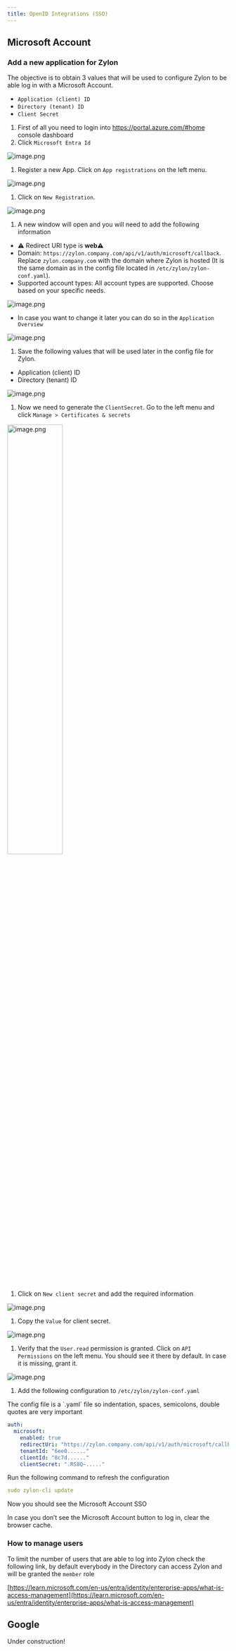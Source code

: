 ```yaml
---
title: OpenID Integrations (SSO)
---
```


## Microsoft Account

### Add a new application for Zylon

The objective is to obtain 3 values that will be used to configure Zylon to be able log in with a Microsoft Account.

- `Application (client) ID`
- `Directory (tenant) ID`
- `Client Secret`

1. First of all you need to login into https://portal.azure.com/#home console dashboard
2. Click `Microsoft Entra Id`

![image.png](/operator-manual/openid-images/image.png)

1. Register a new App. Click on `App registrations` on the left menu.

![image.png](/operator-manual/openid-images/image%201.png)

1. Click on `New Registration`.

![image.png](/operator-manual/openid-images/image%202.png)

1. A new window will open and you will need to add the following information
- ⚠️ Redirect URI type is **web**⚠️
- Domain: `https://zylon.company.com/api/v1/auth/microsoft/callback`. Replace `zylon.company.com` with the domain where Zylon is hosted (It is the same domain as in the config file located in `/etc/zylon/zylon-conf.yaml`).
- Supported account types: All account types are supported. Choose based on your specific needs.

![image.png](/operator-manual/openid-images/image%203.png)

- In case you want to change it later you can do so in the `Application Overview`

![image.png](/operator-manual/openid-images/image%204.png)


1. Save the following values that will be used later in the config file for Zylon.
- Application (client) ID
- Directory (tenant) ID

![image.png](/operator-manual/openid-images/image%205.png)

1. Now we need to generate the `ClientSecret`. Go to the left menu and click `Manage > Certificates & secrets`

<img src="/operator-manual/openid-images/image%206.png" alt="image.png" width="50%"/>

1. Click on `New client secret` and add the required information

![image.png](/operator-manual/openid-images/image%207.png)

1. Copy the `Value` for client secret.

![image.png](/operator-manual/openid-images/image%208.png)

1. Verify that the `User.read`  permission is granted. Click on `API Permissions` on the left menu. You should see it there by default. In case it is missing, grant it.

![image.png](/operator-manual/openid-images/image%209.png)

1. Add the following configuration to `/etc/zylon/zylon-conf.yaml`

<Warn>
    The config file is a `.yaml` file so indentation, spaces, semicolons, double quotes are very important
</Warn>

```yaml
auth:
  microsoft:
    enabled: true
    redirectUri: "https://zylon.company.com/api/v1/auth/microsoft/callback"
    tenantId: "6ee0......"
    clientId: "8c7d......"
    clientSecret: ".RS8Q~....."
```

Run the following command to refresh the configuration

```yaml
sudo zylon-cli update
```

Now you should see the Microsoft Account SSO

<Tip>
    In case you don’t see the Microsoft Account button to log in, clear the browser cache.
</Tip>

### How to manage users

To limit the number of users that are able to log into Zylon check the following link, by default everybody in the Directory can access Zylon and will be granted the `member` role

[https://learn.microsoft.com/en-us/entra/identity/enterprise-apps/what-is-access-management](https://learn.microsoft.com/en-us/entra/identity/enterprise-apps/what-is-access-management)

## Google

Under construction!
